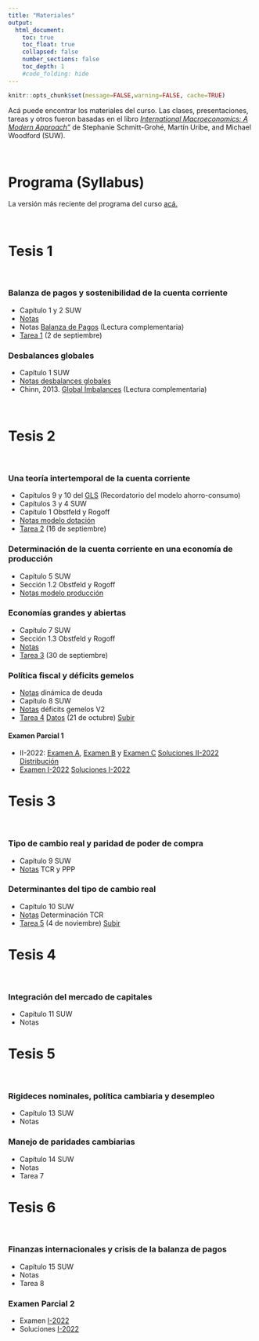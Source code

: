 ```yaml
---
title: "Materiales"
output:
  html_document:
    toc: true
    toc_float: true
    collapsed: false
    number_sections: false
    toc_depth: 1
    #code_folding: hide
---
```


```r
knitr::opts_chunk$set(message=FALSE,warning=FALSE, cache=TRUE)
```

Acá puede encontrar los materiales del curso. Las clases, presentaciones, tareas y otros fueron basadas en el libro [*International Macroeconomics: A Modern Approach"*](https://press.princeton.edu/books/hardcover/9780691170640/international-macroeconomics) de Stephanie Schmitt-Grohé, Martín Uribe, and Michael Woodford (SUW).

<br>

# Programa (Syllabus)

La versión más reciente del programa del curso [acá.](materials/MacroInternacional_II22.pdf)

<br>

# Tesis 1

<br>

### Balanza de pagos y sostenibilidad de la cuenta corriente

* Capítulo 1 y 2 SUW
* [Notas](materials/bop_sustca.pdf)
* Notas [Balanza de Pagos](materials/Notas_BP.doc) (Lectura complementaria)
* [Tarea 1](materials/Tarea_1.pdf) (2 de septiembre)

### Desbalances globales

* Capítulo 1 SUW
* [Notas desbalances globales](materials/Desbalances.pdf)
* Chinn, 2013. [Global Imbalances](materials/global_imbalances.pdf) (Lectura complementaria)

<br>

# Tesis 2 

<br>

### Una teoría intertemporal de la cuenta corriente

* Capítulos 9 y 10 del [GLS](https://www3.nd.edu/~esims1/GLS_may_2021.pdf) (Recordatorio del modelo ahorro-consumo)
* Capítulos 3 y 4 SUW
* Capítulo 1 Obstfeld y Rogoff
* [Notas modelo dotación](materials/modelo_dotacion.pdf)
* [Tarea 2](materials/Tarea_2.pdf) (16 de septiembre) 



### Determinación de la cuenta corriente en una economía de producción

* Capítulo 5 SUW
* Sección 1.2 Obstfeld y Rogoff
* [Notas modelo producción](materials/Determinacion_produccion.pdf) 


### Economías grandes y abiertas

* Capítulo 7 SUW
* Sección 1.3 Obstfeld y Rogoff
* [Notas](materials/Determinacion_grande.pdf)
* [Tarea 3](materials/Tarea_3.pdf) (30 de septiembre) 


### Política fiscal y déficits gemelos

* [Notas](materials/Dinamica_deuda.pdf) dinámica de deuda
* Capítulo 8 SUW
* [Notas](materials/DeficitsGemelos.pdf) déficits gemelos V2
* [Tarea 4](materials/Tarea_4.pdf) [Datos](materials/datos_primario.xlsx) (21 de octubre) [Subir](https://www.dropbox.com/request/AuSyBBVEsms3YBPMTHfO)

#### Examen Parcial 1 

* II-2022: [Examen A](materials/MT1A.pdf), [Examen B](materials/MT1B.pdf) y [Examen C](materials/MT1C.pdf) [Soluciones II-2022](materials/dog.jpg) [Distribución](materials/distribucion_parcial.pdf)
* [Examen I-2022](materials/MT1A.pdf) [Soluciones I-2022](materials/MT1-Solutions.pdf) 

# Tesis 3 

<br>

### Tipo de cambio real y paridad de poder de compra


* Capítulo 9 SUW
* [Notas](materials/TCR_PPP.pdf) TCR y PPP


### Determinantes del tipo de cambio real

* Capítulo 10 SUW
* [Notas](materials/determinantes_tcr.pdf) Determinación TCR
* [Tarea 5](materials/Tarea_5.pdf) (4 de noviembre) [Subir](https://www.dropbox.com/request/AuSyBBVEsms3YBPMTHfO)

# Tesis 4

<br>

### Integración del mercado de capitales

* Capítulo 11 SUW
* Notas

# Tesis 5

<br>

### Rigideces nominales, política cambiaria y desempleo 

* Capítulo 13 SUW
* Notas


### Manejo de paridades cambiarias

* Capítulo 14 SUW
* Notas
* Tarea 7


# Tesis 6

<br>

### Finanzas internacionales y crisis de la balanza de pagos

* Capítulo 15 SUW
* Notas
* Tarea 8

### Examen Parcial 2

* Examen [ I-2022](materials/MT2A.pdf)
* Soluciones [ I-2022](materials/MT2Sol.pdf)
